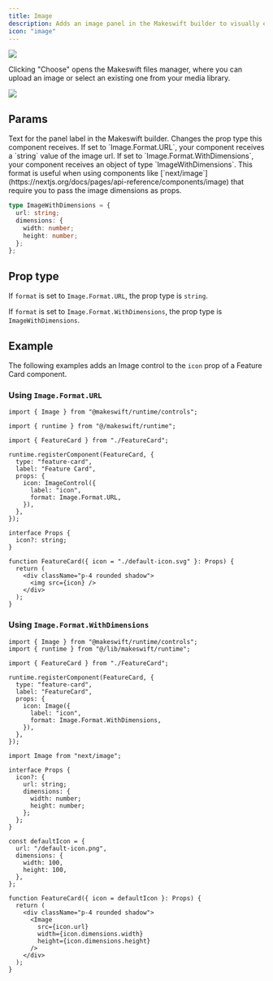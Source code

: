 ```yaml
---
title: Image
description: Adds an image panel in the Makeswift builder to visually edit an image prop.
icon: "image"
---
```


<Frame
  type="glass"
  caption="An image panel on a feature card component to pick an icon"
>
  <img src="/images/image-panel.png" />
</Frame>

Clicking "Choose" opens the Makeswift files manager, where you can upload an image or select an existing one from your media library.

<Frame type="glass" caption="The Makeswift files manager">
  <img src="/images/image-panel-picker.png" />
</Frame>

## Params

<ParamField query="label" type="string" default="Image">
  Text for the panel label in the Makeswift builder.
</ParamField>

<ParamField query="format" type="Image.Format.URL | Image.Format.WithDimensions" default="Image.Format.URL">
  Changes the prop type this component receives. If set to `Image.Format.URL`, your component receives a `string` value of the image url. If set to `Image.Format.WithDimensions`, your component receives an object of type `ImageWithDimensions`. This format is useful when using components like [`next/image`](https://nextjs.org/docs/pages/api-reference/components/image) that require you to pass the image dimensions as props.

```ts
type ImageWithDimensions = {
  url: string;
  dimensions: {
    width: number;
    height: number;
  };
};
```

</ParamField>

## Prop type

If `format` is set to `Image.Format.URL`, the prop type is `string`.

If `format` is set to `Image.Format.WithDimensions`, the prop type is `ImageWithDimensions`.

## Example

The following examples adds an Image control to the `icon` prop of a Feature Card component.

### Using `Image.Format.URL`

<CodeGroup>

```tsx FeatureCard.makeswift.ts
import { Image } from "@makeswift/runtime/controls";

import { runtime } from "@/makeswift/runtime";

import { FeatureCard } from "./FeatureCard";

runtime.registerComponent(FeatureCard, {
  type: "feature-card",
  label: "Feature Card",
  props: {
    icon: ImageControl({
      label: "icon",
      format: Image.Format.URL,
    }),
  },
});
```

```tsx FeatureCard.tsx
interface Props {
  icon?: string;
}

function FeatureCard({ icon = "./default-icon.svg" }: Props) {
  return (
    <div className="p-4 rounded shadow">
      <img src={icon} />
    </div>
  );
}
```

</CodeGroup>

### Using `Image.Format.WithDimensions`

<CodeGroup>

```tsx FeatureCard.makeswift.ts
import { Image } from "@makeswift/runtime/controls";
import { runtime } from "@/lib/makeswift/runtime";

import { FeatureCard } from "./FeatureCard";

runtime.registerComponent(FeatureCard, {
  type: "feature-card",
  label: "FeatureCard",
  props: {
    icon: Image({
      label: "icon",
      format: Image.Format.WithDimensions,
    }),
  },
});
```

```tsx FeatureCard.tsx
import Image from "next/image";

interface Props {
  icon?: {
    url: string;
    dimensions: {
      width: number;
      height: number;
    };
  };
}

const defaultIcon = {
  url: "/default-icon.png",
  dimensions: {
    width: 100,
    height: 100,
  },
};

function FeatureCard({ icon = defaultIcon }: Props) {
  return (
    <div className="p-4 rounded shadow">
      <Image
        src={icon.url}
        width={icon.dimensions.width}
        height={icon.dimensions.height}
      />
    </div>
  );
}
```

</CodeGroup>


<NamingConventions />
